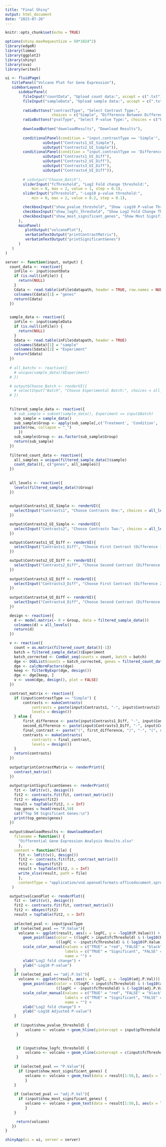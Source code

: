 ```yaml
---
title: "Final Shiny"
output: html_document
date: "2023-07-26"
---
```


```r
knitr::opts_chunk$set(echo = TRUE)
```


```r
options(shiny.maxRequestSize = 50*1024^2)
library(edgeR)
library(limma)
library(ggplot2)
library(shiny)
library(sva)
library(writexl)
```


```r
ui <- fluidPage(
   titlePanel("Volcano Plot for Gene Expression"),
   sidebarLayout(
      sidebarPanel(
        fileInput("countData", "Upload count data:", accept = c(".txt")),
        fileInput("sampleData", "Upload sample data:", accept = c(".txt")),
        
        radioButtons("contrastType", "Select Contrast Type:", 
                     choices = c("Simple", "Difference Between Differences"), selected = "Simple"),
        radioButtons("pvalType", "Select P-value Type:", choices = c("P.Value", "adj.P.Val"), selected = "P.Value"),
        
        downloadButton("downloadResults", "Download Results"),
        
        conditionalPanel(condition = "input.contrastType == 'Simple'",
                 uiOutput("Contrasts1_UI_Simple"), 
                 uiOutput("Contrasts2_UI_Simple")),
        conditionalPanel(condition = "input.contrastType == 'Difference Between Differences'",
                 uiOutput("Contrasts1_UI_Diff"), 
                 uiOutput("Contrasts2_UI_Diff"),
                 uiOutput("Contrasts3_UI_Diff"), 
                 uiOutput("Contrasts4_UI_Diff")),
        
        # uiOutput("Choose_Batch"),
        sliderInput("fcThreshold", "Log2 Fold change threshold:",
            min = 0, max = 2, value = 1, step = 0.1),
        sliderInput("pThreshold", "-Log10 p-value threshold:",
            min = 0, max = 2, value = 0.2, step = 0.1),

        checkboxInput("show_pvalue_threshold", "Show -Log10 P-value Threshold Line", value = TRUE),
        checkboxInput("show_logfc_threshold", "Show Log2 Fold Change Threshold Line", value = TRUE),
        checkboxInput("show_most_significant_genes", "Show Most Significant Genes Based on P-Value", value = TRUE)
      ),
      mainPanel(
         plotOutput("volcanoPlot"),
         verbatimTextOutput("printContrastMatrix"),
         verbatimTextOutput("printSignificantGenes")
      )      
   )
)

server <- function(input, output) {
  count_data <- reactive({
    inFile <- input$countData
    if (is.null(inFile)) {
      return(NULL)
    }
    Cdata <- read.table(inFile$datapath, header = TRUE, row.names = NULL)
    colnames(Cdata)[1] = "genes"
    return(Cdata)
  })

  
  sample_data <- reactive({
    inFile <- input$sampleData
    if (is.null(inFile)) {
      return(NULL)
    }
    Sdata <- read.table(inFile$datapath, header = TRUE)
    colnames(Sdata)[1] = "sample"
    colnames(Sdata)[2] = "Experiment"
    return(Sdata)
  })
  
  # all_batchs <- reactive({
    # unique(sample_data()$Experiment)
  # })

  # output$Choose_Batch <- renderUI({
    # selectInput("Batch", "Choose Experimental Batch:", choices = all_batchs(), selected = all_batchs()[1])
  # })
  
  
  filtered_sample_data <- reactive({
    # sub_sample = subset(sample_data(), Experiment == input$Batch)
    sub_sample = sample_data()
    sub_sample$Group <- apply(sub_sample[,c('Treatment', 'Condition', 'DaysPostInfection')], 1, function(row) {
    paste(row, collapse = "_")
      })
    sub_sample$Group <- as.factor(sub_sample$Group)
    return(sub_sample)
  })
  
  filtered_count_data <- reactive({
    all_samples = unique(filtered_sample_data()$sample)
    count_data()[, c("genes", all_samples)]
  })
  
  
  all_levels <- reactive({
    levels(filtered_sample_data()$Group)
  })
  
  
  output$Contrasts1_UI_Simple <- renderUI({
    selectInput("Contrasts1", "Choose Contrasts One:", choices = all_levels(), selected = all_levels()[1])
  })

  output$Contrasts2_UI_Simple <- renderUI({
    selectInput("Contrasts2", "Choose Contrasts Two:", choices = all_levels(), selected = all_levels()[2])
  })

  output$Contrasts1_UI_Diff <- renderUI({
    selectInput("Contrasts1_Diff", "Choose First Contrast (Difference 1):", choices = all_levels(), selected = all_levels()[1])
  })

  output$Contrasts2_UI_Diff <- renderUI({
    selectInput("Contrasts2_Diff", "Choose Second Contrast (Difference 1):", choices = all_levels(), selected = all_levels()[2])
  })
  
  output$Contrasts3_UI_Diff <- renderUI({
    selectInput("Contrasts3_Diff", "Choose First Contrast (Difference 2):", choices = all_levels(), selected = all_levels()[3])
  })
  
  output$Contrasts4_UI_Diff <- renderUI({
    selectInput("Contrasts4_Diff", "Choose Second Contrast (Difference 2):", choices = all_levels(), selected = all_levels()[4])
  })

  design <- reactive({
    d <- model.matrix(~ 0 + Group, data = filtered_sample_data())
    colnames(d) = all_levels()
    return(d)
  })

  v <- reactive({
    count = as.matrix(filtered_count_data()[-1])
    batch = filtered_sample_data()$Experiment
    batch_corrected <- ComBat_seq(counts = count, batch = batch)
    dge <- DGEList(counts = batch_corrected, genes = filtered_count_data()[, 1]) 
    dge <- calcNormFactors(dge) 
    keep <- filterByExpr(dge, design()) 
    dge <- dge[keep, ]
    v <- voom(dge, design(), plot = FALSE)
  })

  contrast_matrix <- reactive({
    if (input$contrastType == "Simple") {
        contrasts <- makeContrasts(
            contrasts = paste(input$Contrasts1, "-", input$Contrasts2),
            levels = design())
    } else {
        first_difference <- paste(input$Contrasts1_Diff, "-", input$Contrasts2_Diff)
        second_difference <- paste(input$Contrasts3_Diff, "-", input$Contrasts4_Diff)
        final_contrast <- paste("(", first_difference, ")", "-", "(", second_difference, ")")
        contrasts <- makeContrasts(
            contrasts = final_contrast,
            levels = design())
    }
    return(contrasts)
  })
  
  output$printContrastMatrix <- renderPrint({
    contrast_matrix()
  })
  
  output$printSignificantGenes <- renderPrint({
    fit <- lmFit(v(), design())
    fit2 <- contrasts.fit(fit, contrast_matrix())
    fit2 <- eBayes(fit2)
    result = topTable(fit2, n = Inf)
    top_genes = head(result,50)
    cat("Top 50 Significant Genes:\n")
    print(top_genes$genes)
  })
  
  output$downloadResults <- downloadHandler(
    filename = function() {
      "Differential Gene Expression Analysis Results.xlsx"
      },
    content = function(file) {
      fit <- lmFit(v(), design())
      fit2 <- contrasts.fit(fit, contrast_matrix())
      fit2 <- eBayes(fit2)
      result = topTable(fit2, n = Inf)
      write_xlsx(result, path = file)
      },
      contentType = "application/vnd.openxmlformats-officedocument.spreadsheetml.sheet"
   )

  output$volcanoPlot <- renderPlot({
    fit <- lmFit(v(), design())
    fit2 <- contrasts.fit(fit, contrast_matrix())
    fit2 <- eBayes(fit2)
    result = topTable(fit2, n = Inf)
    
    selected_pval <- input$pvalType
    if (selected_pval == "P.Value"){
      volcano <- ggplot(result, aes(x = logFC, y = -log10(P.Value))) +
        geom_point(aes(color = ((logFC > input$fcThreshold) & (-log10(P.Value) > input$pThreshold)) | 
                       ((logFC < -input$fcThreshold) & (-log10(P.Value) > input$pThreshold)))) +
        scale_color_manual(values = c("TRUE" = "red", "FALSE" = "black"),
                           labels = c("TRUE" = "Significant", "FALSE" = "Not Significant"),
                           name = "") +
        xlab("Log2 fold change") +
        ylab("-Log10 P-value")
    } 
    if (selected_pval == "adj.P.Val"){
      volcano <- ggplot(result, aes(x = logFC, y = -log10(adj.P.Val))) +
        geom_point(aes(color = ((logFC > input$fcThreshold) & (-log10(adj.P.Val) > input$pThreshold)) | 
                       ((logFC < -input$fcThreshold) & (-log10(adj.P.Val) > input$pThreshold)))) +
        scale_color_manual(values = c("TRUE" = "red", "FALSE" = "black"),
                           labels = c("TRUE" = "Significant", "FALSE" = "Not Significant"),
                           name = "") +
        xlab("Log2 fold change") +
        ylab("-Log10 Adjusted P-value")
    }
    
    if (input$show_pvalue_threshold) { 
         volcano <- volcano + geom_hline(yintercept = input$pThreshold, linetype = "dashed", col = "grey", size = 1)
     }
     

     if (input$show_logfc_threshold) { 
         volcano <- volcano + geom_vline(xintercept = c(input$fcThreshold, -input$fcThreshold), linetype = "dashed", col = "grey", size = 1)
     }
    
    if (selected_pval == "P.Value"){
      if (input$show_most_significant_genes) { 
         volcano <- volcano + geom_text(data = result[1:50,], aes(x = logFC, y = -log10(P.Value), label = genes), vjust = -1, size = 3, check_overlap = TRUE)
         }
    } 
    
    if (selected_pval == "adj.P.Val"){
      if (input$show_most_significant_genes) { 
         volcano <- volcano + geom_text(data = result[1:50,], aes(x = logFC, y = -log10(adj.P.Val), label = genes), vjust = -1, size = 3, check_overlap = TRUE)
         }
    }

     return(volcano)
   })
}

shinyApp(ui = ui, server = server)
```














